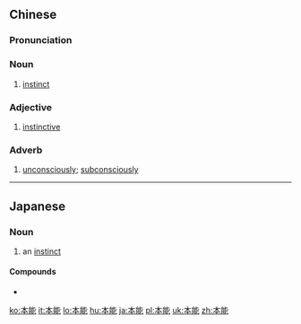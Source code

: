 ==Chinese==
{{zh-forms}}

===Pronunciation===
{{zh-pron
|m=běnnéng
|c=bun2 nang4
|h=pfs=pún-nèn
|mn=pún-lêng
|ma=Zh-bennéng.ogg
|cat=n,a,adv
}}

===Noun===
{{zh-noun}}

# [[instinct]]
#: {{zh-x|動物 本能|animal '''instinct'''}}

===Adjective===
{{zh-adj}}

# [[instinctive]] {{gloss|when used an as attributive}}
#: {{zh-x|本能 反應|'''instinctive''' reaction}}

===Adverb===
{{zh-adv}}

# [[unconsciously]]; [[subconsciously]]

{{zh-cat|Advanced}}

----

==Japanese==
{{ja-kanjitab|ほん|のう|yomi=on}}

===Noun===
{{ja-noun|ほんのう}}

# an [[instinct]]
#: {{ja-usex|熊から'''本能'''で逃げた。|くま から '''ほんのう''' で にげた。|I escaped from the bear by instinct.}}

====Compounds====
* {{ja-r|本能的|ほんのうてき}}

[[ko:本能]]
[[it:本能]]
[[lo:本能]]
[[hu:本能]]
[[ja:本能]]
[[pl:本能]]
[[uk:本能]]
[[zh:本能]]
